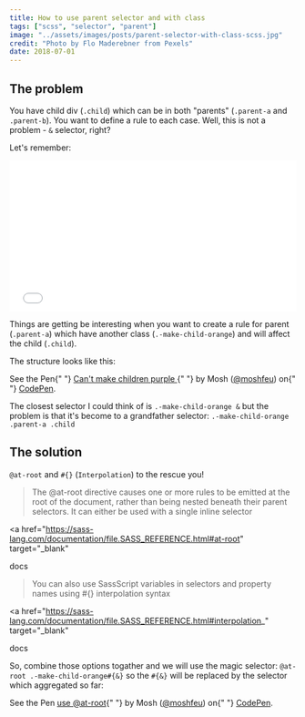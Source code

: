 ```yaml
---
title: How to use parent selector and with class
tags: ["scss", "selector", "parent"]
image: "../assets/images/posts/parent-selector-with-class-scss.jpg"
credit: "Photo by Flo Maderebner from Pexels"
date: 2018-07-01
---
```


## The problem

You have child div (`.child`) which can be in both "parents" (`.parent-a` and `.parent-b`).
You want to define a rule to each case. Well, this is not a problem - `&` selector, right?

Let's remember:

<iframe
  height="265"
  scrolling="no"
  title="Use & selector scss"
  src="//codepen.io/moshfeu/embed/bKzWKm/?height=265&theme-id=0&default-tab=css,result&embed-version=2"
  frameborder="no"
  allowtransparency="true"
  allowfullscreen="true"
  style="width: 100%;"
>
  See the Pen{" "}
  <a href="https://codepen.io/moshfeu/pen/bKzWKm/">Use & selector scss</a> by
  Mosh (<a href="https://codepen.io/moshfeu">@moshfeu</a>) on{" "}
  <a href="https://codepen.io">CodePen</a>.
</iframe>

Things are getting be interesting when you want to create a rule for parent (`.parent-a`) which have another class (`.-make-child-orange`) and will affect the child (`.child`).

The structure looks like this:

<p
  data-height="265"
  data-theme-id="0"
  data-slug-hash="WyPjBW"
  data-default-tab="html,result"
  data-user="moshfeu"
  data-embed-version="2"
  data-pen-title="Can't make children purple"
  class="codepen"
>
  See the Pen{" "}
  <a href="https://codepen.io/moshfeu/pen/WyPjBW/">
    Can't make children purple
  </a>{" "}
  by Mosh (<a href="https://codepen.io/moshfeu">@moshfeu</a>) on{" "}
  <a href="https://codepen.io">CodePen</a>.
</p>
<script async src="https://static.codepen.io/assets/embed/ei.js"></script>

The closest selector I could think of is `.-make-child-orange &` but the problem is that it's become to a grandfather selector: `.-make-child-orange .parent-a .child`

<script src="https://gist.github.com/moshfeu/3d6b80241a08279da06d544a3c807482.js"></script>

## The solution

`@at-root` and `#{}` (`Interpolation`) to the rescue you!

> The @at-root directive causes one or more rules to be emitted at the root of the document, rather than being nested beneath their parent selectors. It can either be used with a single inline selector

<a
  href="https://sass-lang.com/documentation/file.SASS_REFERENCE.html#at-root"
  target="_blank"
>
  docs
</a>

> You can also use SassScript variables in selectors and property names using #{} interpolation syntax

<a
  href="https://sass-lang.com/documentation/file.SASS_REFERENCE.html#interpolation_"
  target="_blank"
>
  docs
</a>

So, combine those options togather and we will use the magic selector: `@at-root .-make-child-orange#{&}` so the `#{&}` will be replaced by
the selector which aggregated so far:

<p
  data-height="265"
  data-theme-id="0"
  data-slug-hash="jKdwzW"
  data-default-tab="html,result"
  data-user="moshfeu"
  data-embed-version="2"
  data-pen-title="use @at-root"
  class="codepen"
>
  See the Pen <a href="https://codepen.io/moshfeu/pen/jKdwzW/">use @at-root</a>{" "}
  by Mosh (<a href="https://codepen.io/moshfeu">@moshfeu</a>) on{" "}
  <a href="https://codepen.io">CodePen</a>.
</p>
<script async src="https://static.codepen.io/assets/embed/ei.js"></script>
